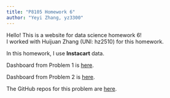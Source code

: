 ```yaml
---
title: "P8105 Homework 6"
author: "Yeyi Zhang, yz3300"
---
```

Hello! This is a website for data science homework 6!  
I worked with Huijuan Zhang (UNI: hz2510) for this homework.

In this homework, I use __Instacart__ data.



Dashboard from Problem 1 is [here](problem1.html).


Dashboard from Problem 2 is [here](https://huijuanzhang.shinyapps.io/p8105_hw6_problem2/).


The GitHub repos for this problem are [here](https://huijuanzhang.shinyapps.io/p8105_hw6_problem2/).




